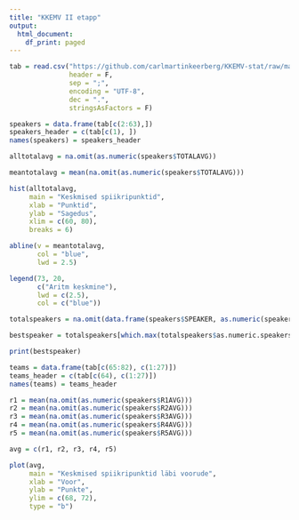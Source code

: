 ```yaml
---
title: "KKEMV II etapp"
output:
  html_document:
    df_print: paged
---
```

```r
tab = read.csv("https://github.com/carlmartinkeerberg/KKEMV-stat/raw/master/IIetapp.csv",
               header = F,
               sep = ";",
               encoding = "UTF-8",
               dec = ".",
               stringsAsFactors = F)
```

```r
speakers = data.frame(tab[c(2:63),])
speakers_header = c(tab[c(1), ])
names(speakers) = speakers_header

alltotalavg = na.omit(as.numeric(speakers$TOTALAVG))

meantotalavg = mean(na.omit(as.numeric(speakers$TOTALAVG)))

hist(alltotalavg,
     main = "Keskmised spiikripunktid",
     xlab = "Punktid",
     ylab = "Sagedus",
     xlim = c(60, 80),
     breaks = 6)

abline(v = meantotalavg,
       col = "blue",
       lwd = 2.5)

legend(73, 20,
       c("Aritm keskmine"),
       lwd = c(2.5),
       col = c("blue"))
```

```r
totalspeakers = na.omit(data.frame(speakers$SPEAKER, as.numeric(speakers$TOTALAVG)))

bestspeaker = totalspeakers[which.max(totalspeakers$as.numeric.speakers.TOTALAVG.),]

print(bestspeaker)
```

```r
teams = data.frame(tab[c(65:82), c(1:27)])
teams_header = c(tab[c(64), c(1:27)])
names(teams) = teams_header
```

```r
r1 = mean(na.omit(as.numeric(speakers$R1AVG)))
r2 = mean(na.omit(as.numeric(speakers$R2AVG)))
r3 = mean(na.omit(as.numeric(speakers$R3AVG)))
r4 = mean(na.omit(as.numeric(speakers$R4AVG)))
r5 = mean(na.omit(as.numeric(speakers$R5AVG)))

avg = c(r1, r2, r3, r4, r5)

plot(avg,
     main = "Keskmised spiikripunktid läbi voorude",
     xlab = "Voor",
     ylab = "Punkte",
     ylim = c(68, 72),
     type = "b")
```

